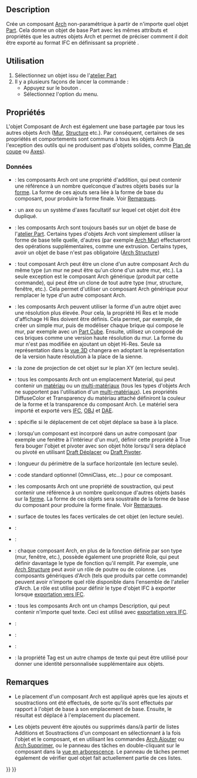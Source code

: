 <languages/>

{{Docnav/fr
|[[BIM_Library/fr|Bibliothèque]]
|[[Arch_Reference/fr|Référence externe]]
|[[BIM_Workbench/fr|Atelier BIM]]
|IconL=BIM_Library.svg
|IconR=Arch_Reference.svg
|IconC=Workbench_BIM.svg
}}

{{VeryImportantMessage|Cette commande fait partie de l'ensemble intégré de l'[[BIM_Workbench/fr|atelier BIM]] avec la V1.0<br>
Cette page a été mise à jour pour cette version.}}

{{GuiCommand/fr
|Name=Arch Component
|Name/fr=Arch Composant
|MenuLocation=3D/BIM → Outils 3D génériques → Composant
|Workbenches=[[BIM_Workbench/fr|BIM]]
}}

==Description==

Crée un composant [[BIM_Workbench/fr|Arch]] non-paramétrique à partir de n'importe quel objet [[Part_Workbench/fr|Part]]. Cela donne un objet de base Part avec les mêmes attributs et propriétés que les autres objets Arch et permet de préciser comment il doit être exporté au format IFC en définissant sa propriété {{PropertyData|Ifc Type}}.

<span id="Usage"></span>
==Utilisation==

# Sélectionnez un objet issu de l'[[Part Workbench/fr|atelier Part]]
# Il y a plusieurs façons de lancer la commande :
#* Appuyez sur le bouton {{Button|[[Image:Arch_Component.svg|16px]] [[Arch_Component/fr|Composant]]}}.
#* Sélectionnez l'option {{MenuCommand|3D/BIM → Outils 3D génériques → [[Image:Arch_Component.svg|16px]] Composant}} du menu.

<span id="Properties"></span>
==Propriétés==

L'objet Composant de Arch est également une base partagée par tous les autres objets Arch ([[Arch_Wall/fr|Mur]], [[Arch_Structure/fr|Structure]] etc.). Par conséquent, certaines de ses propriétés et comportements sont communs à tous les objets Arch (à l'exception des outils qui ne produisent pas d'objets solides, comme [[Arch_SectionPlane/fr|Plan de coupe]] ou [[Arch_Axis/fr|Axes]]).

<span id="Data"></span>
===Données===

{{TitleProperty|Component}}

* {{PropertyData|Additions|LinkList}} : les composants Arch ont une propriété d'addition, qui peut contenir une référence à un nombre quelconque d'autres objets basés sur la [[Part_Workbench/fr|forme]]. La forme de ces ajouts sera liée à la forme de base du composant, pour produire la forme finale. Voir [[##Remarques|Remarques]].

* {{PropertyData|Axis|Link}} : un axe ou un système d'axes facultatif sur lequel cet objet doit être dupliqué.

* {{PropertyData|Base|Link}} : les composants Arch sont toujours basés sur un objet de base de l'[[Part_Workbench/fr|atelier Part]]. Certains types d'objets Arch vont simplement utiliser la forme de base telle quelle, d'autres (par exemple [[Arch_Wall/fr|Arch Mur]]) effectueront des opérations supplémentaires, comme une extrusion. Certains types, avoir un objet de base n'est pas obligatoire ([[Arch_Structure/fr|Arch Structure]])

* {{PropertyData|Clone Of|Link}} : tout composant Arch peut être un clone d'un autre composant Arch du même type (un mur ne peut être qu'un clone d'un autre mur, etc.). La seule exception est le composant Arch générique (produit par cette commande), qui peut être un clone de tout autre type (mur, structure, fenêtre, etc.). Cela permet d'utiliser un composant Arch générique pour remplacer le type d'un autre composant Arch.

* {{PropertyData|Hi Res|Link}} : les composants Arch peuvent utiliser la forme d'un autre objet avec une résolution plus élevée. Pour cela, la propriété Hi Res et le mode d'affichage Hi Res doivent être définis. Cela permet, par exemple, de créer un simple mur, puis de modéliser chaque brique qui compose le mur, par exemple avec un [[Part_Box/fr|Part Cube]]. Ensuite, utilisez un composé de ces briques comme une version haute résolution du mur. La forme du mur n'est pas modifiée en ajoutant un objet Hi-Res. Seule sa représentation dans la [[3D_view/fr|vue 3D]] changera en adoptant la représentation de la version haute résolution à la place de la sienne.

* {{PropertyData|Horizontal Area|Area}} : la zone de projection de cet objet sur le plan XY (en lecture seule).

* {{PropertyData|Material|Link}} : tous les composants Arch ont un emplacement Material, qui peut contenir un [[Arch_SetMaterial/fr|matériau]] ou un [[Arch_MultiMaterial/fr|multi-matériaux]] (tous les types d'objets Arch ne supportent pas l'utilisation d'un [[Arch_MultiMaterial/fr|multi-matériaux]]). Les propriétés DiffuseColor et Transparency du matériau attaché définiront la couleur de la forme et la transparence du composant Arch. Le matériel sera importé et exporté vers [[Arch_IFC/fr|IFC]], [[Arch_OBJ/fr|OBJ]] et [[Arch_DAE/fr|DAE]].

* {{PropertyData|Move Base|Bool}} : spécifie si le déplacement de cet objet déplace sa base à la place.

* {{PropertyData|Move With Host|Bool}} : lorsqu'un composant est incorporé dans un autre composant (par exemple une fenêtre à l'intérieur d'un mur), définir cette propriété à True fera bouger l'objet et pivoter avec son objet hôte lorsqu'il sera déplacé ou pivoté en utilisant [[Draft_Move/fr|Draft Déplacer]] ou [[Draft_Rotate/fr|Draft Pivoter]].

* {{PropertyData|Perimeter Length|Length}} : longueur du périmètre de la surface horizontale (en lecture seule).

* {{PropertyData|Standard Code|String}} : code standard optionnel (OmniClass, etc...) pour ce composant.

* {{PropertyData|Subtractions|LinkList}} : les composants Arch ont une propriété de soustraction, qui peut contenir une référence à un nombre quelconque d'autres objets basés sur la [[Part_Workbench/fr|forme]]. La forme de ces objets sera soustraite de la forme de base du composant pour produire la forme finale. Voir [[##Remarques|Remarques]].

* {{PropertyData|Vertical Area|Area}} : surface de toutes les faces verticales de cet objet (en lecture seule).

{{TitleProperty|IFC}}

* {{PropertyData|Ifc Data|Map|Hidden}} :

* {{PropertyData|Ifc Properties|Map|Hidden}} :

* {{PropertyData|Ifc Type|Enumeration}} : chaque composant Arch, en plus de la fonction définie par son type (mur, fenêtre, etc.), possède également une propriété Role, qui peut définir davantage le type de fonction qu'il remplit. Par exemple, une [[Arch_Structure/fr|Arch Structure]] peut avoir un rôle de poutre ou de colonne. Les composants génériques d'Arch (tels que produits par cette commande) peuvent avoir n'importe quel rôle disponible dans l'ensemble de l'atelier d'Arch. Le rôle est utilisé pour définir le type d'objet IFC à exporter lorsque [[Arch_IFC/fr|exportation vers IFC]].

{{TitleProperty|IFC Attributes}}

* {{PropertyData|Description|String}} : tous les composants Arch ont un champs Description, qui peut contenir n'importe quel texte. Ceci est utilisé avec [[Arch_IFC/fr|exportation vers IFC]].

* {{PropertyData|Global Id|String}} :

* {{PropertyData|Object Type|String}} :

* {{PropertyData|Predefined Type|Enumeration}} :

* {{PropertyData|Tag|Enumeration}} : la propriété Tag est un autre champs de texte qui peut être utilisé pour donner une identité personnalisée supplémentaire aux objets.

<span id="Notes"></span>
==Remarques==

* Le placement d'un composant Arch est appliqué après que les ajouts et soustractions ont été effectués, de sorte qu'ils sont effectués par rapport à l'objet de base à son emplacement de base. Ensuite, le résultat est déplacé à l'emplacement du placement.

* Les objets peuvent être ajoutés ou supprimés dans/à partir de listes Additions et Soustractions d'un composant en sélectionnant à la fois l'objet et le composant, et en utilisant les commandes [[Arch_Add/fr|Arch Ajouter]] ou [[Arch_Remove/fr|Arch Supprimer]], ou le panneau des tâches en double-cliquant sur le composant dans la [[Tree_view/fr|vue en arborescence]]. Le panneau de tâches permet également de vérifier quel objet fait actuellement partie de ces listes.


{{Docnav/fr
|[[BIM_Library/fr|Bibliothèque]]
|[[Arch_Reference/fr|Référence externe]]
|[[BIM_Workbench/fr|Atelier BIM]]
|IconL=BIM_Library.svg
|IconR=Arch_Reference.svg
|IconC=Workbench_BIM.svg
}}

{{BIM_Tools_navi{{#translation:}}}}
{{Userdocnavi{{#translation:}}}}